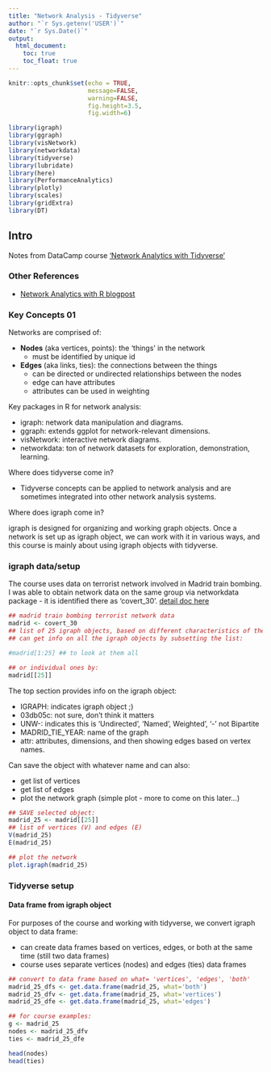 ```yaml
---
title: "Network Analysis - Tidyverse"
author: "`r Sys.getenv('USER')`"
date: "`r Sys.Date()`"
output: 
  html_document:
    toc: true
    toc_float: true
---
```


```r
knitr::opts_chunk$set(echo = TRUE,
                      message=FALSE,
                      warning=FALSE,
                      fig.height=3.5,
                      fig.width=6)

library(igraph)
library(ggraph)
library(visNetwork)
library(networkdata)
library(tidyverse)
library(lubridate)
library(here)
library(PerformanceAnalytics)
library(plotly)
library(scales)
library(gridExtra)
library(DT)

```

## Intro

Notes from DataCamp course ['Network Analytics with Tidyverse'](https://learn.datacamp.com/courses/network-analysis-in-the-tidyverse)

### Other References

* [Network Analytics with R blogpost](https://www.jessesadler.com/post/network-analysis-with-r/)

### Key Concepts 01

Networks are comprised of:

* **Nodes** (aka vertices, points): the 'things' in the network
    + must be identified by unique id
* **Edges** (aka links, ties): the connections between the things
    + can be directed or undirected relationships between the nodes
    + edge can have attributes
    + attributes can be used in weighting

Key packages in R for network analysis:

* igraph: network data manipulation and diagrams.
* ggraph: extends ggplot for network-relevant dimensions.
* visNetwork: interactive network diagrams.
* networkdata: ton of network datasets for exploration, demonstration, learning.

Where does tidyverse come in?

* Tidyverse concepts can be applied to network analysis and are sometimes integrated into other network analysis systems.

Where does igraph come in?

igraph is designed for organizing and working graph objects. Once a network is set up as igraph object, we can work with it in various ways, and this course is mainly about using igraph objects with tidyverse. 

### igraph data/setup

The course uses data on terrorist network involved in Madrid train bombing. I was able to obtain network data on the same group via networkdata package - it is identified there as 'covert_30'. [detail doc here](https://www.rdocumentation.org/packages/networkdata/versions/0.1.4/topics/covert_30)

```r
## madrid train bombing terrorist network data
madrid <- covert_30
## list of 25 igraph objects, based on different characteristics of the network
## can get info on all the igraph objects by subsetting the list:

#madrid[1:25] ## to look at them all

## or individual ones by:
madrid[[25]]
```

The top section provides info on the igraph object:

* IGRAPH: indicates igraph object ;)
* 03db05c: not sure, don't think it matters
* UNW-: indicates this is 'Undirected', 'Named', Weighted', '-' not Bipartite
* MADRID_TIE_YEAR: name of the graph
* attr: attributes, dimensions, and then showing edges based on vertex names.

Can save the object with whatever name and can also:

* get list of vertices
* get list of edges
* plot the network graph (simple plot - more to come on this later...)

```r
## SAVE selected object:
madrid_25 <- madrid[[25]]
## list of vertices (V) and edges (E)
V(madrid_25)
E(madrid_25)

## plot the network
plot.igraph(madrid_25)
```

### Tidyverse setup

#### Data frame from igraph object

For purposes of the course and working with tidyverse, we convert igraph object to data frame:

* can create data frames based on vertices, edges, or both at the same time (still two data frames)
* course uses separate vertices (nodes) and edges (ties) data frames

```r
## convert to data frame based on what= 'vertices', 'edges', 'both'
madrid_25_dfs <- get.data.frame(madrid_25, what='both')
madrid_25_dfv <- get.data.frame(madrid_25, what='vertices')
madrid_25_dfe <- get.data.frame(madrid_25, what='edges')

## for course examples:
g <- madrid_25
nodes <- madrid_25_dfv
ties <- madrid_25_dfe

head(nodes)
head(ties)
```

